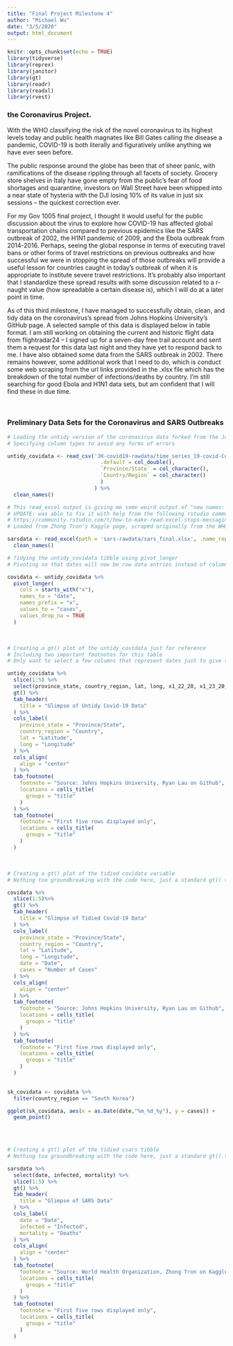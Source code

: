 ```yaml
---
title: "Final Project Milestone 4"
author: "Michael Wu"
date: "3/5/2020"
output: html_document
---
```


```r
knitr::opts_chunk$set(echo = TRUE)
library(tidyverse)
library(reprex)
library(janitor)
library(gt)
library(readr)
library(readxl)
library(rvest)
```

### the Coronavirus Project.

With the WHO classifying the risk of the novel coronavirus to its highest levels today and public health magnates like Bill Gates calling the disease a pandemic, COVID-19 is both literally and figuratively unlike anything we have ever seen before.

The public response around the globe has been that of sheer panic, with ramifications of the disease rippling through all facets of society. Grocery store shelves in Italy have gone empty from the public’s fear of food shortages and quarantine, investors on Wall Street have been whipped into a near state of hysteria with the DJI losing 10% of its value in just six sessions – the quickest correction ever.

For my Gov 1005 final project, I thought it would useful for the public discussion about the virus to explore how COVID-19 has affected global transportation chains compared to previous epidemics like the SARS outbreak of 2002, the H1N1 pandemic of 2009, and the Ebola outbreak from 2014-2016. Perhaps, seeing the global response in terms of executing travel bans or other forms of travel restrictions on previous outbreaks and how successful we were in stopping the spread of those outbreaks will provide a useful lesson for countries caught in today’s outbreak of when it is appropriate to institute severe travel restrictions. It’s probably also important that I standardize these spread results with some discussion related to a r-naught value (how spreadable a certain disease is), which I will do at a later point in time.

As of this third milestone, I have managed to successfully obtain, clean, and tidy data on the coronavirus’s spread from Johns Hopkins University’s GitHub page. A selected sample of this data is displayed below in table format. I am still working on obtaining the current and historic flight data from flightradar24 – I signed up for a seven-day free trail account and sent them a request for this data last night and they have yet to respond back to me. I have also obtained some data from the SARS outbreak in 2002. There remains however, some additional work that I need to do, which is conduct some web scraping from the url links provided in the .xlsx file which has the breakdown of the total number of infections/deaths by country. I’m still searching for good Ebola and H1N1 data sets, but am confident that I will find these in due time.

$~$

### Preliminary Data Sets for the Coronavirus and SARS Outbreaks

```r
# Loading the untidy version of the coronavirus data forked from the Johns Hopkins' GitHub repo
# Specifying column types to avoid any forms of errors

untidy_covidata <- read_csv('JH-covid19-rawdata/time_series_19-covid-Confirmed.csv', col_types = cols(
                              .default = col_double(),
                              `Province/State` = col_character(),
                              `Country/Region` = col_character()
                              )
                            ) %>%
  clean_names()

# This read_excel output is giving me some weird output of "new names: * `` -> ...1" and I am unsure of how to fix it
# UPDATE: was able to fix it with help from the following rstudio community post
# https://community.rstudio.com/t/how-to-make-read-excel-stops-messaging-when-using-col-names-false/30495/4
# Loaded from Zhong Tron's Kaggle page, scraped originally from the WHO

sarsdata <- read_excel(path = 'sars-rawdata/sars_final.xlsx', .name_repair = "minimal") %>%
  clean_names()
```

```r
# Tidying the untidy_covidata tibble using pivot_longer
# Pivoting so that dates will now be row data entries instead of columns as they were originally

covidata <- untidy_covidata %>%
  pivot_longer(
    cols = starts_with("x"),
    names_to = "date",
    names_prefix = "x",
    values_to = "cases",
    values_drop_na = TRUE
  )
```

$~$

```r
# Creating a gt() plot of the untidy_covidata just for reference
# Including two important footnotes for this table
# Only want to select a few columns that represent dates just to give the viewers a taste of the data

untidy_covidata %>%
  slice(1:5) %>%
  select(province_state, country_region, lat, long, x1_22_20, x1_23_20, x1_24_20, x1_25_20, x2_27_20) %>%
  gt() %>% 
  tab_header(
    title = "Glimpse of Untidy Covid-19 Data"
  ) %>%
  cols_label(
    province_state = "Province/State",
    country_region = "Country",
    lat = "Latitude",
    long = "Longitude"
  ) %>%
  cols_align(
    align = "center"
  ) %>%
  tab_footnote(
    footnote = "Source: Johns Hopkins University, Ryan Lau on Github",
    locations = cells_title(
      groups = "title"
    )
  ) %>%
  tab_footnote(
    footnote = "First five rows displayed only",
    locations = cells_title(
      groups = "title"
    )
  )
```

$~$

```r
# Creating a gt() plot of the tidied covidata variable
# Nothing too groundbreaking with the code here, just a standard gt() tibble

covidata %>%
  slice(1:5)%>%
  gt() %>% 
  tab_header(
    title = "Glimpse of Tidied Covid-19 Data"
  ) %>%
  cols_label(
    province_state = "Province/State",
    country_region = "Country",
    lat = "Latitude",
    long = "Longitude",
    date = "Date",
    cases = "Number of Cases"
  ) %>%
  cols_align(
    align = "center"
  ) %>%
  tab_footnote(
    footnote = "Source: Johns Hopkins University, Ryan Lau on Github",
    locations = cells_title(
      groups = "title"
    )
  ) %>%
  tab_footnote(
    footnote = "First five rows displayed only",
    locations = cells_title(
      groups = "title"
    )
  )
  
```

```r
sk_covidata <- covidata %>%
  filter(country_region == "South Korea")

ggplot(sk_covidata, aes(x = as.Date(date,"%m_%d_%y"), y = cases)) +
  geom_point()
  
```

$~$

```r
# Creating a gt() plot of the tidied csars tibble
# Nothing too groundbreaking with the code here, just a standard gt() tibble

sarsdata %>%
  select(date, infected, mortality) %>%
  slice(1:5) %>%
  gt() %>% 
  tab_header(
    title = "Glimpse of SARS Data"
  ) %>%
  cols_label(
    date = "Date",
    infected = "Infected",
    mortality = "Deaths"
  ) %>%
  cols_align(
    align = "center"
  ) %>%
  tab_footnote(
    footnote = "Source: World Health Organization, Zhong Tron on Kaggle",
    locations = cells_title(
      groups = "title"
    )
  ) %>%
  tab_footnote(
    footnote = "First five rows displayed only",
    locations = cells_title(
      groups = "title"
    )
  )
  
```

$~$